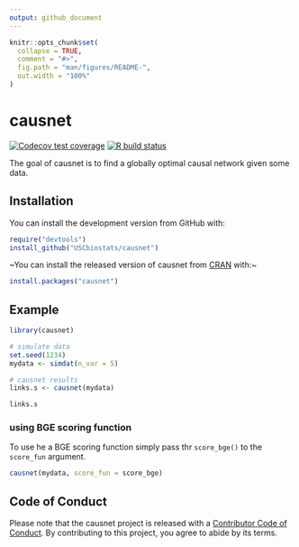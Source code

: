 ```yaml
---
output: github_document
---
```


<!-- README.md is generated from README.Rmd. Please edit that file -->

```r
knitr::opts_chunk$set(
  collapse = TRUE,
  comment = "#>",
  fig.path = "man/figures/README-",
  out.width = "100%"
)
```

# causnet

<!-- badges: start -->
[![Codecov test coverage](https://codecov.io/gh/USCbiostats/causnet/branch/master/graph/badge.svg)](https://codecov.io/gh/USCbiostats/causnet?branch=master)
[![R build status](https://github.com/USCbiostats/causnet/workflows/R-CMD-check/badge.svg)](https://github.com/USCbiostats/causnet/actions)
<!-- badges: end -->

The goal of causnet is to find a globally optimal causal network given some data.

## Installation

You can install the development version from GitHub with:

```r
require("devtools")
install_github("USCbiostats/causnet")
```


~You can install the released version of causnet from [CRAN](https://CRAN.R-project.org) with:~

``` r
install.packages("causnet")
```

## Example

```r
library(causnet)

# simulate data
set.seed(1234)
mydata <- simdat(n_var = 5)

# causnet results
links.s <- causnet(mydata)

links.s
```

### using BGE scoring function

To use he a BGE scoring function simply pass thr `score_bge()` to the `score_fun` argument.

```r
causnet(mydata, score_fun = score_bge)
```


## Code of Conduct
  
  Please note that the causnet project is released with a [Contributor Code of Conduct](https://contributor-covenant.org/version/1/0/0/CODE_OF_CONDUCT.html). By contributing to this project, you agree to abide by its terms.

